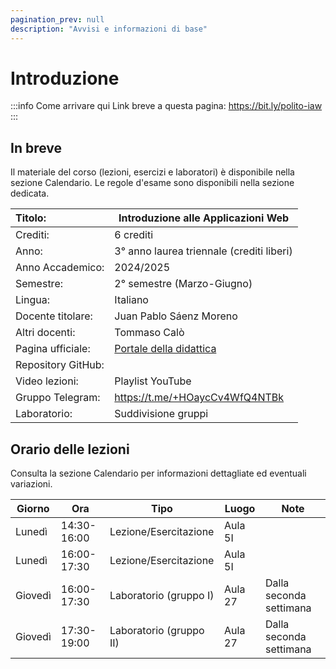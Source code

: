 ```yaml
---
pagination_prev: null
description: "Avvisi e informazioni di base"
---
```


# Introduzione

:::info Come arrivare qui
Link breve a questa pagina: https://bit.ly/polito-iaw
:::


## In breve

Il materiale del corso (lezioni, esercizi e laboratori) è disponibile nella sezione Calendario. Le regole d'esame sono disponibili nella sezione dedicata.

| Titolo:                | Introduzione alle Applicazioni Web                  |
|:-----------------------|-----------------------------------------------------|
| Crediti:               | 	6 crediti                                          |
| Anno:                  | 	3° anno laurea triennale (crediti liberi)          |
| Anno Accademico:       | 	2024/2025                                          |
| Semestre:              | 	2° semestre (Marzo-Giugno)                      |
| Lingua:                | 	Italiano                                           |
| Docente titolare:      | 	Juan Pablo Sáenz Moreno                            |
| Altri docenti:         | 	Tommaso Calò                                       |
| Pagina ufficiale: 	   | [Portale della didattica](https://didattica.polito.it/pls/portal30/gap.pkg_guide.viewGap?p_cod_ins=01DXUOAhttps://didattica.polito.it/pls/portal30/gap.pkg_guide.viewGap?p_cod_ins=01DXUOA&p_a_acc=2025) |
| Repository GitHub:     |                   |
| Video lezioni: 	       | Playlist YouTube          |
| Gruppo Telegram: 	     | https://t.me/+HOaycCv4WfQ4NTBk                      |
| Laboratorio:           | Suddivisione gruppi                               |


## Orario delle lezioni

Consulta la sezione Calendario per informazioni dettagliate ed eventuali variazioni.

| Giorno   | Ora | Tipo | Luogo | Note |
|----------|----|-----|------|----|
| Lunedì   | 14:30-16:00 |Lezione/Esercitazione |Aula 5I | |
| Lunedì   | 16:00-17:30 |Lezione/Esercitazione |Aula 5I | |
| Giovedì  | 16:00-17:30 |Laboratorio (gruppo I) | Aula 27 | Dalla seconda settimana |
| Giovedì  | 17:30-19:00 |Laboratorio (gruppo II) | Aula 27 | Dalla seconda settimana |
